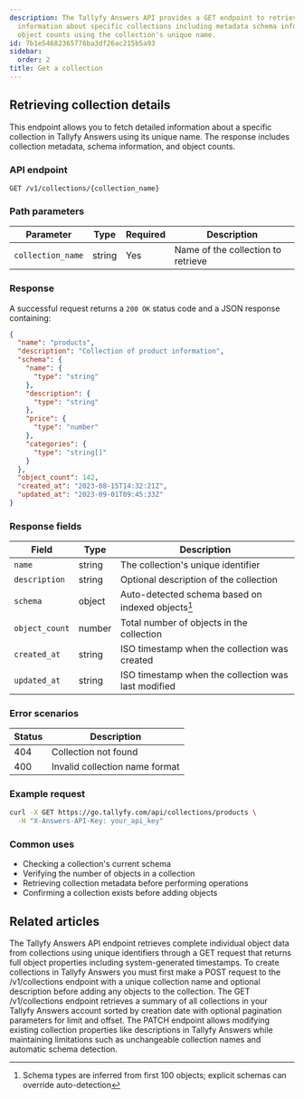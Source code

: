 ```yaml
---
description: The Tallyfy Answers API provides a GET endpoint to retrieve detailed
  information about specific collections including metadata schema information and
  object counts using the collection's unique name.
id: 7b1e54682365776ba3df26ac215b5a93
sidebar:
  order: 2
title: Get a collection
---
```


## Retrieving collection details

This endpoint allows you to fetch detailed information about a specific collection in Tallyfy Answers using its unique name. The response includes collection metadata, schema information, and object counts.

### API endpoint

```
GET /v1/collections/{collection_name}
```

### Path parameters

| Parameter | Type | Required | Description |
|-----------|------|----------|-------------|
| `collection_name` | string | Yes | Name of the collection to retrieve |

### Response

A successful request returns a `200 OK` status code and a JSON response containing:

```json
{
  "name": "products",
  "description": "Collection of product information",
  "schema": {
    "name": {
      "type": "string"
    },
    "description": {
      "type": "string"
    },
    "price": {
      "type": "number"
    },
    "categories": {
      "type": "string[]"
    }
  },
  "object_count": 142,
  "created_at": "2023-08-15T14:32:21Z",
  "updated_at": "2023-09-01T09:45:33Z"
}
```

### Response fields

| Field | Type | Description |
|-------|------|-------------|
| `name` | string | The collection's unique identifier |
| `description` | string | Optional description of the collection |
| `schema` | object | Auto-detected schema based on indexed objects[^1] |
| `object_count` | number | Total number of objects in the collection |
| `created_at` | string | ISO timestamp when the collection was created |
| `updated_at` | string | ISO timestamp when the collection was last modified |

### Error scenarios

| Status | Description |
|--------|-------------|
| 404 | Collection not found |
| 400 | Invalid collection name format |

### Example request

```bash
curl -X GET https://go.tallyfy.com/api/collections/products \
  -H "X-Answers-API-Key: your_api_key"
```

### Common uses

- Checking a collection's current schema
- Verifying the number of objects in a collection
- Retrieving collection metadata before performing operations
- Confirming a collection exists before adding objects


[^1]: Schema types are inferred from first 100 objects; explicit schemas can override auto-detection

## Related articles
<CardGrid>
<LinkTitleCard header="<b>Objects > Get an object</b>" href="/products/answers/objects/get-object/" > The Tallyfy Answers API endpoint retrieves complete individual object data from collections using unique identifiers through a GET request that returns full object properties including system-generated timestamps. </LinkTitleCard>
<LinkTitleCard header="<b>Collections > Create a collection</b>" href="/products/answers/collections/create-collection/" > To create collections in Tallyfy Answers you must first make a POST request to the /v1/collections endpoint with a unique collection name and optional description before adding any objects to the collection. </LinkTitleCard>
<LinkTitleCard header="<b>Collections > Get all collections</b>" href="/products/answers/collections/get-all-collections/" > The GET /v1/collections endpoint retrieves a summary of all collections in your Tallyfy Answers account sorted by creation date with optional pagination parameters for limit and offset. </LinkTitleCard>
<LinkTitleCard header="<b>Collections > Update a collection</b>" href="/products/answers/collections/update-collection/" > The PATCH endpoint allows modifying existing collection properties like descriptions in Tallyfy Answers while maintaining limitations such as unchangeable collection names and automatic schema detection. </LinkTitleCard>
</CardGrid>